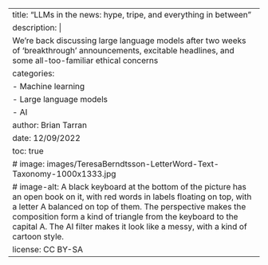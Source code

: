 ---
title: "LLMs in the news: hype, tripe, and everything in between"
description: |
  We’re back discussing large language models after two weeks of ‘breakthrough’ announcements, excitable headlines, and some all-too-familiar ethical concerns
categories:
  - Machine learning
  - Large language models
  - AI
author: Brian Tarran
date: 12/09/2022
toc: true
# image: images/TeresaBerndtsson-LetterWord-Text-Taxonomy-1000x1333.jpg
# image-alt: A black keyboard at the bottom of the picture has an open book on it, with red words in labels floating on top, with a letter A balanced on top of them. The perspective makes the composition form a kind of triangle from the keyboard to the capital A. The AI filter makes it look like a messy, with a kind of cartoon style.
license: CC BY-SA
---